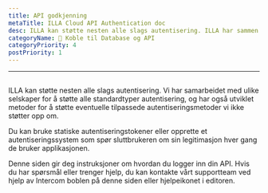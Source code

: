 ```yaml
---
title: API godkjenning
metaTitle: ILLA Cloud API Authentication doc
desc: ILLA kan støtte nesten alle slags autentisering. ILLA har sammen med ulike selskaper for å støtte alle typer autentisering, og har også utviklet metoder for å støtte eventuelle tilpassede autentiseringsmetoder vi ikke finner økonomisk støtte.
categoryName: 📲 Koble til Database og API
categoryPriority: 4
postPriority: 1
---
```


* * *

## <Heading hidden>API godkjenning</Heading>

ILLA kan støtte nesten alle slags autentisering. Vi har samarbeidet med ulike selskaper for å støtte alle standardtyper autentisering, og har også utviklet metoder for å støtte eventuelle tilpassede autentiseringsmetoder vi ikke støtter opp om.

Du kan bruke statiske autentiseringstokener eller opprette et autentiseringssystem som spør sluttbrukeren om sin legitimasjon hver gang de bruker applikasjonen.

Denne siden gir deg instruksjoner om hvordan du logger inn din API. Hvis du har spørsmål eller trenger hjelp, du kan kontakte vårt supportteam ved hjelp av Intercom boblen på denne siden eller hjelpeikonet i editoren.
